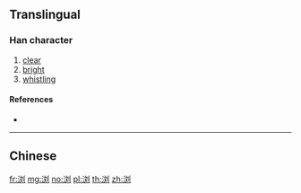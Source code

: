 {{also|瀏}}
==Translingual==

===Han character===
{{Han char|rn=85|rad=水|as=06|sn=9|four=|canj=EYKN}}

# [[clear]]
# [[bright]]
# [[whistling]]

====References====
* {{Han ref|kx=0623.171|hdz=31615.050|uh=6D4F|ud=27983}}

----

==Chinese==
{{zh-see|瀏}}

[[fr:浏]]
[[mg:浏]]
[[no:浏]]
[[pl:浏]]
[[th:浏]]
[[zh:浏]]